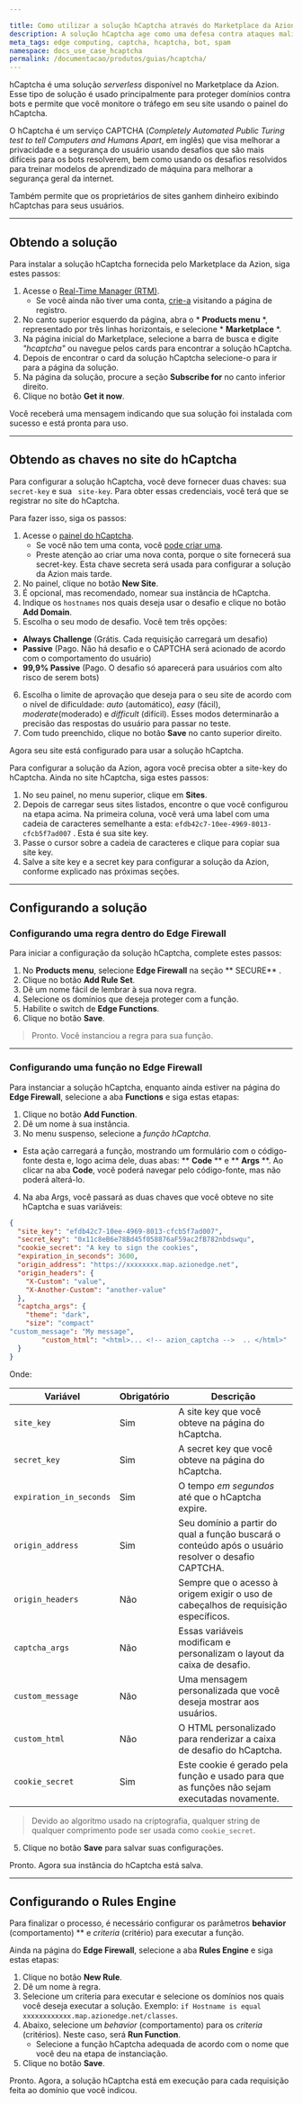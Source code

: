 ```yaml
---

title: Como utilizar a solução hCaptcha através do Marketplace da Azion
description: A solução hCaptcha age como uma defesa contra ataques maliciosos de bots, SPAM e outros.
meta_tags: edge computing, captcha, hcaptcha, bot, spam
namespace: docs_use_case_hcaptcha
permalink: /documentacao/produtos/guias/hcaptcha/
---
```


hCaptcha é uma solução *serverless* disponível no Marketplace da Azion. Esse tipo de solução é usado principalmente para proteger domínios contra bots e permite que você monitore o tráfego em seu site usando o painel do hCaptcha.

O hCaptcha é um serviço CAPTCHA (*Completely Automated Public Turing test to tell Computers and Humans Apart*, em inglês) que visa melhorar a privacidade e a segurança do usuário usando desafios que são mais difíceis para os bots resolverem, bem como usando os desafios resolvidos para treinar modelos de aprendizado de máquina para melhorar a segurança geral da internet.

Também permite que os proprietários de sites ganhem dinheiro exibindo hCaptchas para seus usuários.

---

## Obtendo a solução

Para instalar a solução hCaptcha fornecida pelo Marketplace da Azion, siga estes passos:

1. Acesse o [Real-Time Manager (RTM)](https://manager.azion.com/).
   - Se você ainda não tiver uma conta, [crie-a](https://manager.azion.com/signup/) visitando a página de registro.
2. No canto superior esquerdo da página, abra o * **Products menu** *, representado por três linhas horizontais, e selecione * **Marketplace** *.
3. Na página inicial do Marketplace, selecione a barra de busca e digite *"hcaptcha"* ou navegue pelos cards para encontrar a solução hCaptcha.
4. Depois de encontrar o card da solução hCaptcha selecione-o para ir para a página da solução.
5. Na página da solução, procure a seção **Subscribe for** no canto inferior direito.
6. Clique no botão **Get it now**.

Você receberá uma mensagem indicando que sua solução foi instalada com sucesso e está pronta para uso.

---

## Obtendo as chaves no site do hCaptcha

Para configurar a solução hCaptcha, você deve fornecer duas chaves: sua `secret-key` e sua ` site-key`. Para obter essas credenciais, você terá que se registrar no site do hCaptcha.

Para fazer isso, siga os passos:

1. Acesse o [painel do hCaptcha](https://dashboard.hcaptcha.com/overview).
   - Se você não tem uma conta, você [pode criar uma](https://www.hcaptcha.com/signup-interstitial).
   - Preste atenção ao criar uma nova conta, porque o site fornecerá sua secret-key. Esta chave secreta será usada para configurar a solução da Azion mais tarde.
2. No painel, clique no botão **New Site**.
3. É opcional, mas recomendado, nomear sua instância de hCaptcha.
4. Indique os `hostnames` nos quais deseja usar o desafio e clique no botão **Add Domain**.
5. Escolha o seu modo de desafio. Você tem três opções:
- **Always Challenge** (Grátis. Cada requisição carregará um desafio)
- **Passive** (Pago. Não há desafio e o CAPTCHA será acionado de acordo com o comportamento do usuário)
- **99,9% Passive** (Pago. O desafio só aparecerá para usuários com alto risco de serem bots)
6. Escolha o limite de aprovação que deseja para o seu site de acordo com o nível de dificuldade: *auto* (automático), *easy* (fácil), *moderate*(moderado) e *difficult* (difícil). Esses modos determinarão a precisão das respostas do usuário para passar no teste.
7. Com tudo preenchido, clique no botão **Save** no canto superior direito.

Agora seu site está configurado para usar a solução hCaptcha.

Para configurar a solução da Azion, agora você precisa obter a site-key do hCaptcha. Ainda no site hCaptcha, siga estes passos:

1. No seu painel, no menu superior, clique em **Sites**.
2. Depois de carregar seus sites listados, encontre o que você configurou na etapa acima.
   Na primeira coluna, você verá uma label com uma cadeia de caracteres semelhante a esta: `efdb42c7-10ee-4969-8013-cfcb5f7ad007` . Esta é sua site key.
3. Passe o cursor sobre a cadeia de caracteres e clique para copiar sua site key.
4. Salve a site key e a secret key para configurar a solução da Azion, conforme explicado nas próximas seções.

---

## Configurando a solução

### Configurando uma regra dentro do Edge Firewall

Para iniciar a configuração da solução hCaptcha, complete estes passos:

1. No **Products menu**, selecione **Edge Firewall** na seção ** SECURE** .
2. Clique no botão **Add Rule Set**.
3. Dê um nome fácil de lembrar à sua nova regra.
4. Selecione os domínios que deseja proteger com a função.
5. Habilite o switch de **Edge Functions**.
6. Clique no botão **Save**.

> Pronto. Você instanciou a regra para sua função.

---

### Configurando uma função no Edge Firewall

Para instanciar a solução hCaptcha, enquanto ainda estiver na página do **Edge Firewall**, selecione a aba **Functions** e siga estas etapas:

1. Clique no botão **Add⁠ Function**.
2. Dê um nome à sua instância.
3. No menu suspenso, selecione a *função hCaptcha*.
- Esta ação carregará a função, mostrando um formulário com o código-fonte desta e, logo acima dele, duas abas: ** **Code** ** e ** **Args** **. Ao clicar na aba **Code**, você poderá navegar pelo código-fonte, mas não poderá alterá-lo.
4. Na aba Args, você passará as duas chaves que você obteve no site hCaptcha e suas variáveis:

```json
{
  "site_key": "efdb42c7-10ee-4969-8013-cfcb5f7ad007",
  "secret_key": "0x11c8eB6e78Bd45f058876aF59ac2fB782nbdswqu",
  "cookie_secret": "A key to sign the cookies",
  "expiration_in_seconds": 3600,
  "origin_address": "https://xxxxxxxx.map.azionedge.net",
  "origin_headers": {
	"X-Custom": "value",
	"X-Another-Custom": "another-value"
  },
  "captcha_args": {
	"theme": "dark",
	"size": "compact"
"custom_message": "My message",
    	"custom_html": "<html>... <!-- azion_captcha -->  .. </html>"
  }
}
```

Onde:

| Variável | Obrigatório | Descrição |
| ---- | ----- | ----- |
| `site_key` | Sim | A site key que você obteve na página do hCaptcha. |
| `secret_key` | Sim | A secret key que você obteve na página do hCaptcha. |
| `expiration_in_seconds` | Sim | O tempo *em segundos* até que o hCaptcha expire. |
| `origin_address` | Sim | Seu domínio a partir do qual a função buscará o conteúdo após o usuário resolver o desafio CAPTCHA. |
| `origin_headers` | Não | Sempre que o acesso à origem exigir o uso de cabeçalhos de requisição específicos. |
| `captcha_args` | Não | Essas variáveis modificam e personalizam o layout da caixa de desafio. |
| `custom_message` | Não | Uma mensagem personalizada que você deseja mostrar aos usuários. |
| `custom_html` | Não | O HTML personalizado para renderizar a caixa de desafio do hCaptcha. |
| `cookie_secret` | Sim | Este cookie é gerado pela função e usado para que as funções não sejam executadas novamente. |

> Devido ao algoritmo usado na criptografia, qualquer string de qualquer comprimento pode ser usada como `cookie_secret`.

5. Clique no botão **Save** para salvar suas configurações.

Pronto. Agora sua instância do hCaptcha está salva.

---

## Configurando o Rules Engine

Para finalizar o processo, é necessário configurar os parâmetros **behavior**   (comportamento) ** e *criteria* (critério) para executar a função.

Ainda na página do **Edge Firewall**, selecione a aba **Rules Engine** e siga estas etapas:

1. Clique no botão **New Rule**.
2. Dê um nome à regra.
3. Selecione um criteria para executar e selecione os domínios nos quais você deseja executar a solução. Exemplo: ``if Hostname is equal xxxxxxxxxxxx.map.azionedge.net/classes``.
4. Abaixo, selecione um *behavior* (comportamento) para os *criteria* (critérios). Neste caso, será **Run Function**.
   - Selecione a função hCaptcha adequada de acordo com o nome que você deu na etapa de instanciação.
5. Clique no botão **Save**.

Pronto. Agora, a solução hCaptcha está em execução para cada requisição feita ao domínio que você indicou.

